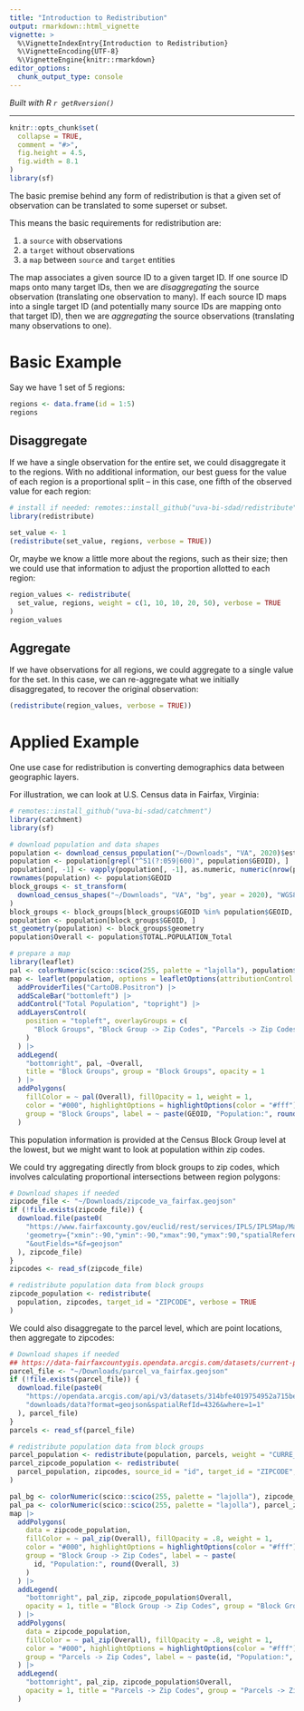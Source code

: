 ```yaml
---
title: "Introduction to Redistribution"
output: rmarkdown::html_vignette
vignette: >
  %\VignetteIndexEntry{Introduction to Redistribution}
  %\VignetteEncoding{UTF-8}
  %\VignetteEngine{knitr::rmarkdown}
editor_options: 
  chunk_output_type: console
---
```


*Built with R 
`r getRversion()`*

***

```r
knitr::opts_chunk$set(
  collapse = TRUE,
  comment = "#>",
  fig.height = 4.5,
  fig.width = 8.1
)
library(sf)
```

The basic premise behind any form of redistribution is that a given set of
observation can be translated to some superset or subset.

This means the basic requirements for redistribution are:

1. a `source` with observations
2. a `target` without observations
3. a `map` between `source` and `target` entities

The map associates a given source ID to a given target ID. If one source ID maps onto many target IDs,
then we are *disaggregating* the source observation (translating one observation to many).
If each source ID maps into a single target ID (and potentially many source IDs are mapping onto
that target ID), then we are *aggregating* the source observations (translating many observations to one).

# Basic Example

Say we have 1 set of 5 regions:
```r
regions <- data.frame(id = 1:5)
regions
```

## Disaggregate
If we have a single observation for the entire set, we could disaggregate it to the regions.
With no additional information, our best guess for the value of each region is a proportional
split -- in this case, one fifth of the observed value for each region:
```r
# install if needed: remotes::install_github("uva-bi-sdad/redistribute")
library(redistribute)

set_value <- 1
(redistribute(set_value, regions, verbose = TRUE))
```

Or, maybe we know a little more about the regions, such as their size; then we could use that
information to adjust the proportion allotted to each region:
```r
region_values <- redistribute(
  set_value, regions, weight = c(1, 10, 10, 20, 50), verbose = TRUE
)
region_values
```

## Aggregate
If we have observations for all regions, we could aggregate to a single value for the set.
In this case, we can re-aggregate what we initially disaggregated, to recover the original observation:
```r
(redistribute(region_values, verbose = TRUE))
```

# Applied Example

One use case for redistribution is converting demographics data between geographic layers.

For illustration, we can look at U.S. Census data in Fairfax, Virginia:
```r
# remotes::install_github("uva-bi-sdad/catchment")
library(catchment)
library(sf)

# download population and data shapes
population <- download_census_population("~/Downloads", "VA", 2020)$estimates
population <- population[grepl("^51(?:059|600)", population$GEOID), ]
population[, -1] <- vapply(population[, -1], as.numeric, numeric(nrow(population)))
rownames(population) <- population$GEOID
block_groups <- st_transform(
  download_census_shapes("~/Downloads", "VA", "bg", year = 2020), "WGS84"
)
block_groups <- block_groups[block_groups$GEOID %in% population$GEOID, ]
population <- population[block_groups$GEOID, ]
st_geometry(population) <- block_groups$geometry
population$Overall <- population$TOTAL.POPULATION_Total

# prepare a map
library(leaflet)
pal <- colorNumeric(scico::scico(255, palette = "lajolla"), population$Overall)
map <- leaflet(population, options = leafletOptions(attributionControl = FALSE)) |>
  addProviderTiles("CartoDB.Positron") |>
  addScaleBar("bottomleft") |>
  addControl("Total Population", "topright") |>
  addLayersControl(
    position = "topleft", overlayGroups = c(
      "Block Groups", "Block Group -> Zip Codes", "Parcels -> Zip Codes"
    )
  ) |>
  addLegend(
    "bottomright", pal, ~Overall,
    title = "Block Groups", group = "Block Groups", opacity = 1
  ) |>
  addPolygons(
    fillColor = ~ pal(Overall), fillOpacity = 1, weight = 1,
    color = "#000", highlightOptions = highlightOptions(color = "#fff"),
    group = "Block Groups", label = ~ paste(GEOID, "Population:", round(Overall, 3))
  )
```

This population information is provided at the Census Block Group level at the lowest,
but we might want to look at population within zip codes.

We could try aggregating directly from block groups to zip codes, which
involves calculating proportional intersections between region polygons:
```r
# Download shapes if needed
zipcode_file <- "~/Downloads/zipcode_va_fairfax.geojson"
if (!file.exists(zipcode_file)) {
  download.file(paste0(
    "https://www.fairfaxcounty.gov/euclid/rest/services/IPLS/IPLSMap/MapServer/3/query?",
    'geometry={"xmin":-90,"ymin":-90,"xmax":90,"ymax":90,"spatialReference":{"wkid":4326}}',
    "&outFields=*&f=geojson"
  ), zipcode_file)
}
zipcodes <- read_sf(zipcode_file)

# redistribute population data from block groups
zipcode_population <- redistribute(
  population, zipcodes, target_id = "ZIPCODE", verbose = TRUE
)
```

We could also disaggregate to the parcel level, which are point locations, then aggregate to zipcodes:
```r
# Download shapes if needed
## https://data-fairfaxcountygis.opendata.arcgis.com/datasets/current-population
parcel_file <- "~/Downloads/parcel_va_fairfax.geojson"
if (!file.exists(parcel_file)) {
  download.file(paste0(
    "https://opendata.arcgis.com/api/v3/datasets/314bfe4019754952a715be3a33384d9d_0/",
    "downloads/data?format=geojson&spatialRefId=4326&where=1=1"
  ), parcel_file)
}
parcels <- read_sf(parcel_file)

# redistribute population data from block groups
parcel_population <- redistribute(population, parcels, weight = "CURRE_POPUL", verbose = TRUE)
parcel_zipcode_population <- redistribute(
  parcel_population, zipcodes, source_id = "id", target_id = "ZIPCODE", verbose = TRUE
)
```

```r
pal_bg <- colorNumeric(scico::scico(255, palette = "lajolla"), zipcode_population$Overall)
pal_pa <- colorNumeric(scico::scico(255, palette = "lajolla"), parcel_zipcode_population$Overall)
map |>
  addPolygons(
    data = zipcode_population,
    fillColor = ~ pal_zip(Overall), fillOpacity = .8, weight = 1,
    color = "#000", highlightOptions = highlightOptions(color = "#fff"),
    group = "Block Group -> Zip Codes", label = ~ paste(
      id, "Population:", round(Overall, 3)
    )
  ) |>
  addLegend(
    "bottomright", pal_zip, zipcode_population$Overall,
    opacity = 1, title = "Block Group -> Zip Codes", group = "Block Group -> Zip Codes"
  ) |>
  addPolygons(
    data = zipcode_population,
    fillColor = ~ pal_zip(Overall), fillOpacity = .8, weight = 1,
    color = "#000", highlightOptions = highlightOptions(color = "#fff"),
    group = "Parcels -> Zip Codes", label = ~ paste(id, "Population:", round(Overall, 3))
  ) |>
  addLegend(
    "bottomright", pal_zip, zipcode_population$Overall,
    opacity = 1, title = "Parcels -> Zip Codes", group = "Parcels -> Zip Codes"
  )
```
